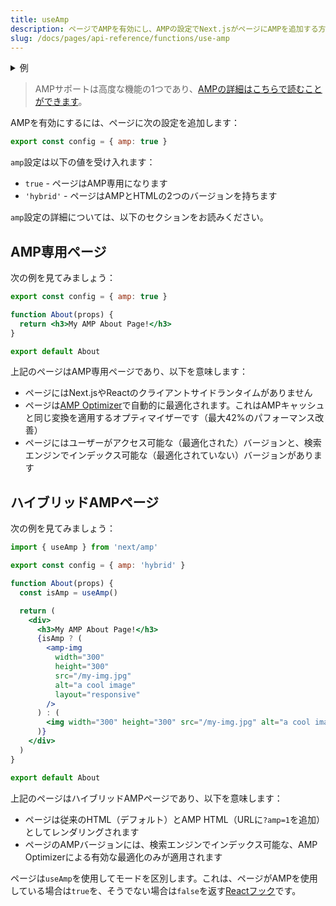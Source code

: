 ```yaml
---
title: useAmp
description: ページでAMPを有効にし、AMPの設定でNext.jsがページにAMPを追加する方法を制御します。
slug: /docs/pages/api-reference/functions/use-amp
---
```


<details>
  <summary>例</summary>

- [AMP](https://github.com/vercel/next.js/tree/canary/examples/amp)

</details>

> AMPサポートは高度な機能の1つであり、[AMPの詳細はこちらで読むことができます](/docs/pages/guides/amp)。

AMPを有効にするには、ページに次の設定を追加します：

```jsx filename="pages/index.js"
export const config = { amp: true }
```

`amp`設定は以下の値を受け入れます：

- `true` - ページはAMP専用になります
- `'hybrid'` - ページはAMPとHTMLの2つのバージョンを持ちます

`amp`設定の詳細については、以下のセクションをお読みください。

## AMP専用ページ

次の例を見てみましょう：

```jsx filename="pages/about.js"
export const config = { amp: true }

function About(props) {
  return <h3>My AMP About Page!</h3>
}

export default About
```

上記のページはAMP専用ページであり、以下を意味します：

- ページにはNext.jsやReactのクライアントサイドランタイムがありません
- ページは[AMP Optimizer](https://github.com/ampproject/amp-toolbox/tree/master/packages/optimizer)で自動的に最適化されます。これはAMPキャッシュと同じ変換を適用するオプティマイザーです（最大42%のパフォーマンス改善）
- ページにはユーザーがアクセス可能な（最適化された）バージョンと、検索エンジンでインデックス可能な（最適化されていない）バージョンがあります

## ハイブリッドAMPページ

次の例を見てみましょう：

```jsx filename="pages/about.js"
import { useAmp } from 'next/amp'

export const config = { amp: 'hybrid' }

function About(props) {
  const isAmp = useAmp()

  return (
    <div>
      <h3>My AMP About Page!</h3>
      {isAmp ? (
        <amp-img
          width="300"
          height="300"
          src="/my-img.jpg"
          alt="a cool image"
          layout="responsive"
        />
      ) : (
        <img width="300" height="300" src="/my-img.jpg" alt="a cool image" />
      )}
    </div>
  )
}

export default About
```

上記のページはハイブリッドAMPページであり、以下を意味します：

- ページは従来のHTML（デフォルト）とAMP HTML（URLに`?amp=1`を追加）としてレンダリングされます
- ページのAMPバージョンには、検索エンジンでインデックス可能な、AMP Optimizerによる有効な最適化のみが適用されます

ページは`useAmp`を使用してモードを区別します。これは、ページがAMPを使用している場合は`true`を、そうでない場合は`false`を返す[Reactフック](https://react.dev/reference/react)です。
